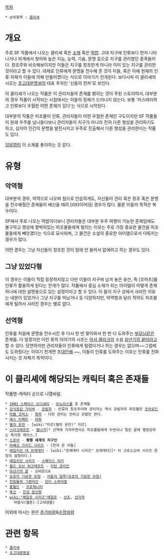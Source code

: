 [[목차]]

 * 상위항목 : [[클리셰]]

= 개요 =
주로 SF 작품에서 나오는 클리셰 혹은 [[소재]] 혹은 [[떡밥]]. 고대 지구에 인류보다 먼저 나타나거나 외계에서 찾아와 높은 지능, 능력, 기술, 문명 등으로 지구를 관리했던 종족들이다. 창조주와 비슷해보이지만 이들은 지구를 창조한게 아니라 이미 있는 지구를 관리한 것이라고 할 수 있다. 대체로 인류에게 문명을 전수해 준 것이 이들, 혹은 아예 현재의 인류 자체가 이들에 의해 만들어졌다는 식으로 이야기가 전개된다. 보다시피 이 클리셰의 시조는 [[초고대문명설]]의 대표 주자인 '신들의 전차'로 보인다.

이 클리셰가 나오는 작품은 이 관리자들의 존재를 밝히는 것이 주된 스토리여서, 대부분의 경우 작품이 시작되는 시점에서는 이들의 정체가 드러나지 않는다. 보통 '미스테리하고 인류보다 우월한 어떤 존재가 있다'는 식으로 시작된다.

대부분의 작품은 피조물이 인류, 관리자들이 어떤 우월한 존재인 구도이지만 SF 작품들이 원래 우주를 넘나들다보니 관리자들이 지구가 아니라 전혀 다른 행성을 관리하기도 하고, 심지어 인간이 문명을 발전시키고 우주로 진출해서 다른 행성을 관리한다는 작품도 있다.

[[임달영]]이 이 소재를 좋아하는 것 같다.

= 유형 =
== 악역형 ==
대부분의 경우, 악역으로 나오며 참으로 안습하게도, 자신들이 관리 혹은 창조 혹은 문명을 전수해줬던 존재들이 배신을 때려 [리타이어]된 경우가 많다. 물론 이들의 목적은 복수이다.

SF에서 주로 나오는 떡밥이다보니 관리자들은 대부분 우주 여행이 가능한 존재임에도 불구하고 행성에 짱박혀있는 피조물들에게 털리는 이유는 주로 가장 중요한 물건을 피조물들에게 빼앗겼다는 식으로 묘사되며, 그 물건은 소설의 중요한 아이템으로서 다뤄지는 경우가 많다.

어떤 경우는 그냥 자신들이 창조한 것이 맘에 안 들어서 없애려고 하는 경우도 있다.

== 그냥 있었다형 ==
이 경우는 이들이 직접 등장하지않고 다만 이들이 지구에 남겨 놓은 유산, 즉 [오파츠]를 인류가 활용하게 된다는 전개가 많다. 작품에서 중심 소재가 되는 아이템이 어떻게 존재하나에 대한 설명용으로 있는 설정이라고 할 수 있다. 이 들이 지구 상에서 사라진 이유는 내분이 있었거나 그냥 지구를 떠났거나 등 다양하지만, 악역형과 달리 적어도 피조물에게 털려서 사라진 경우는 별로 없다.

== 선역형 ==
인류를 처음에 문명을 전수시킨 후 다시 한 번 찾아와서 한 번 더 도와주는 [[부모님]]같은 존재들. 다 알겠지만 이런 류의 이야기의 시초는 [[아서 클라크]]의 소설 [[유년기의 끝]]이라고 할 수 있다. 당연하지만 관리자들이 인류에게 털렸다거나 하는 경우는 없으며~~그럼에도 도와줬다는 이야기 전개면 초[[대인배]].~~, 이들이 인류를 도와주는 이유는 인류를 진화시키는 것 자체가 목적이다.

= 이 클리셰에 해당되는 캐릭터 혹은 존재들 =
작품명-캐릭터 순으로 나열바람.

 * [[2001 스페이스 오디세이]] - [[모노리스]]를 준 존재들
 * [[강식장갑 가이버]] - [[강림자]] - 인류의 창조주이며 관리자는 역시 강림자의 피조물인 [[조아로드]]
 * [[마블 코믹스]] - [[왓처]] - 다만 관리는 안하고 관찰만 한다.
 * [[매스 이펙트]] - [[리퍼]]
 * [[별의 유언]] - [wiki:"미르(별의 유언)" 미르]
 * [[스타크래프트]] - [[젤나가]][* 선역에 가까우면서도 피조물들에게 두번이나 털린 끝에 멸망당하는 특이한 케이스.]
 * [[스포어]] - '''평행 세계의 지구인'''
 * [[어쌔신 크리드 시리즈]] - [먼저 온 자들]
 * [[에일리언 대 프레데터]] - [wiki:"프레데터 시리즈" 프레데터][* 이 크로스오버 시리즈 한정의 설정이다.]
 * [[에일리언 시리즈]] - [[스페이스 자키]]
 * [[월드 오브 워크래프트]] - [[티탄 관리인]]
 * [[유년기의 끝]] - 오버로드6
 * [[죠죠의 기묘한 모험]] - [[어둠의 일족(죠죠의 기묘한 모험)]]
 * [[천원돌파 그렌라간]] - [[안티 스파이럴]]
 * [[홈월드]] - [[프로제니터]]
 * [[흑신]] - [[진성 원신령]]
 * [[wiki:"헤일로 시리즈"헤일로]] - [[선조]], [[선각자]]
     마법사(웹툰)-[고대생물]

이외에 아시는 분은 [[추가바람]]&[[수정바람]] 

= 관련 항목 =
 * [[클리셰]]
 * [[초고대문명설]]



